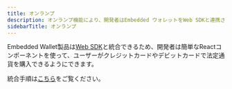 ```yaml
---
title: オンランプ
description: オンランプ機能により、開発者はEmbedded ウォレットをWeb SDKと連携させ、ユーザーがクレジットカードやデビットカードで簡単に暗号資産を購入できるReactコンポーネントを提供できます。
sidebarTitle: オンランプ
---
```


Embedded Wallet製品は[Web SDK](/sdk/web/overview)と統合できるため、開発者は簡単なReactコンポーネントを使って、ユーザーがクレジットカードやデビットカードで法定通貨を購入できるようにできます。

統合手順は[こちら](/sdk/web/guides/on-ramp)をご覧ください。